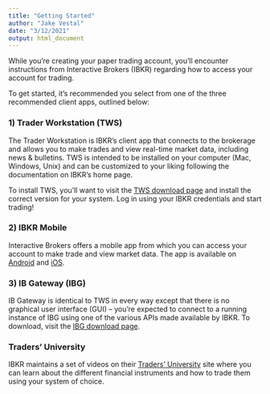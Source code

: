```yaml
---
title: "Getting Started"
author: "Jake Vestal"
date: "3/12/2021"
output: html_document
---
```


While you're creating your paper trading account, you'll encounter instructions
from  Interactive Brokers (IBKR) regarding how to access your account for
trading. 

To get started, it's recommended you select from one of the three recommended
client apps, outlined below:

### 1) Trader Workstation (TWS)

The Trader Workstation is IBKR's client app that connects to the brokerage and
allows you to make trades and view real-time market data, including news &
bulletins. TWS is intended to be installed on your computer (Mac, Windows,
Unix) and can be customized to your liking following the documentation on IBKR's home page.

To install TWS, you'll want to visit the 
[TWS download page](https://www.interactivebrokers.com/en/index.php?f=16040) and
install the correct version for your system. Log in using your IBKR credentials
and start trading!

### 2) IBKR Mobile

Interactive Brokers offers a mobile app from which you can access your account
to make trade and view market data. The app is available on 
[Android](https://play.google.com/store/apps/details?id=atws.app&hl=en_US&gl=US)
and [iOS](https://apps.apple.com/us/app/ibkr-mobile-invest-worldwide/id454558592).


### 3) IB Gateway (IBG)

IB Gateway is identical to TWS in every way except that there is no graphical
user interface (GUI) -- you're expected to connect to a running instance of IBG
using one of the various APIs made available by IBKR. To download, visit the
[IBG download page](https://www.interactivebrokers.com/en/index.php?f=16457).

### Traders' University

IBKR maintains a set of videos on their [Traders' University](https://www.interactivebrokers.com/en/index.php?f=1350) site where
you can learn about the different financial instruments and how to trade them
using your system of choice.
